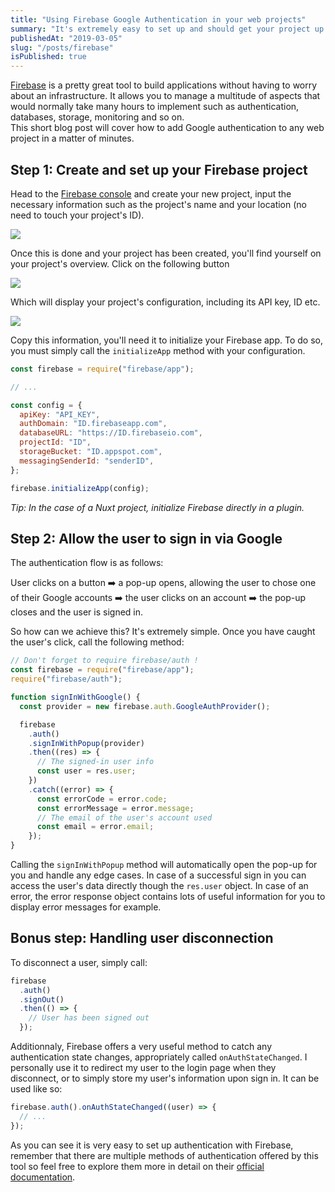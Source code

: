 ```yaml
---
title: "Using Firebase Google Authentication in your web projects"
summary: "It's extremely easy to set up and should get your project up and running in a minute."
publishedAt: "2019-03-05"
slug: "/posts/firebase"
isPublished: true
---
```


[Firebase](https://firebase.google.com/) is a pretty great tool to build applications without having to worry about an infrastructure. It allows you to manage a multitude of aspects that would normally take many hours to implement such as authentication, databases, storage, monitoring and so on.  
This short blog post will cover how to add Google authentication to any web project in a matter of minutes.

## Step 1: Create and set up your Firebase project

Head to the [Firebase console](https://console.firebase.google.com/u/0/) and create your new project, input the necessary information such as the project's name and your location (no need to touch your project's ID).

![](https://user-images.githubusercontent.com/15229355/53787786-37d94500-3f20-11e9-8f4d-fc4838934155.png)

Once this is done and your project has been created, you'll find yourself on your project's overview. Click on the following button

![](https://user-images.githubusercontent.com/15229355/53788105-14fb6080-3f21-11e9-9b52-d6e020108401.png)

Which will display your project's configuration, including its API key, ID etc.

![](https://user-images.githubusercontent.com/15229355/53788194-5ee44680-3f21-11e9-9920-77ee0aedf4ac.png)

Copy this information, you'll need it to initialize your Firebase app. To do so, you must simply call the `initializeApp` method with your configuration.

```javascript
const firebase = require("firebase/app");

// ...

const config = {
  apiKey: "API_KEY",
  authDomain: "ID.firebaseapp.com",
  databaseURL: "https://ID.firebaseio.com",
  projectId: "ID",
  storageBucket: "ID.appspot.com",
  messagingSenderId: "senderID",
};

firebase.initializeApp(config);
```

_Tip: In the case of a Nuxt project, initialize Firebase directly in a plugin._

## Step 2: Allow the user to sign in via Google

The authentication flow is as follows:

User clicks on a button ➡️ a pop-up opens, allowing the user to chose one of their Google accounts ➡️ the user clicks on an account ➡️ the pop-up closes and the user is signed in.

So how can we achieve this? It's extremely simple. Once you have caught the user's click, call the following method:

```javascript
// Don't forget to require firebase/auth !
const firebase = require("firebase/app");
require("firebase/auth");

function signInWithGoogle() {
  const provider = new firebase.auth.GoogleAuthProvider();

  firebase
    .auth()
    .signInWithPopup(provider)
    .then((res) => {
      // The signed-in user info
      const user = res.user;
    })
    .catch((error) => {
      const errorCode = error.code;
      const errorMessage = error.message;
      // The email of the user's account used
      const email = error.email;
    });
}
```

Calling the `signInWithPopup` method will automatically open the pop-up for you and handle any edge cases. In case of a successful sign in you can access the user's data directly though the `res.user` object. In case of an error, the error response object contains lots of useful information for you to display error messages for example.

## Bonus step: Handling user disconnection

To disconnect a user, simply call:

```javascript
firebase
  .auth()
  .signOut()
  .then(() => {
    // User has been signed out
  });
```

Additionnaly, Firebase offers a very useful method to catch any authentication state changes, appropriately called `onAuthStateChanged`. I personally use it to redirect my user to the login page when they disconnect, or to simply store my user's information upon sign in. It can be used like so:

```javascript
firebase.auth().onAuthStateChanged((user) => {
  // ...
});
```

As you can see it is very easy to set up authentication with Firebase, remember that there are multiple methods of authentication offered by this tool so feel free to explore them more in detail on their [official documentation](https://firebase.google.com/docs/auth/web/start).
